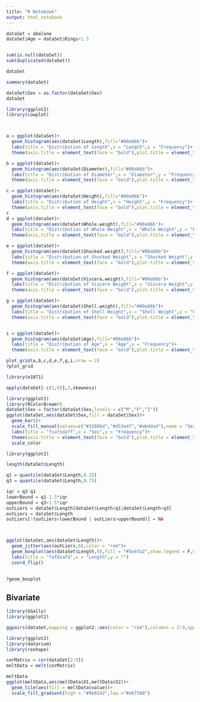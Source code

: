 ```yaml
---
title: "R Notebook"
output: html_notebook
---
```



```r
dataSet = abalone
dataSet$Age = dataSet$Rings+1.5


sum(is.null(dataSet))
sum(duplicated(dataSet))

dataSet

```
```r
summary(dataSet)

dataSet$Sex = as.factor(dataSet$Sex)
dataSet

```

```r
library(ggplot2)
library(cowplot)



a = ggplot(dataSet)+
  geom_histogram(aes(dataSet$Length),fill="#00a86b")+
  labs(title = "Distribution of Length",x = "Length",y = "Frequency")+
  theme(axis.title = element_text(face = "bold"),plot.title = element_text(face = "bold",size = 16))

b = ggplot(dataSet)+
  geom_histogram(aes(dataSet$Diameter),fill="#00a86b")+
  labs(title = "Distribution of Diameter",x = "Diameter",y = "Frequency")+
  theme(axis.title = element_text(face = "bold"),plot.title = element_text(face = "bold",size = 16))

c = ggplot(dataSet)+
  geom_histogram(aes(dataSet$Height),fill="#00a86b")+
  labs(title = "Distribution of Height",x = "Height",y = "Frequency")+
  theme(axis.title = element_text(face = "bold"),plot.title = element_text(face = "bold",size = 16))
c
d = ggplot(dataSet)+
  geom_histogram(aes(dataSet$Whole.weight),fill="#00a86b")+
  labs(title = "Distribution of Whole Weight",x = "Whole Weight",y = "Frequency")+
  theme(axis.title = element_text(face = "bold"),plot.title = element_text(face = "bold",size = 16))

e = ggplot(dataSet)+
  geom_histogram(aes(dataSet$Shucked.weight),fill="#00a86b")+
  labs(title = "Distribution of Shucked Weight",x = "Shucked Weight",y = "Frequency")+
  theme(axis.title = element_text(face = "bold"),plot.title = element_text(face = "bold",size = 16))

f = ggplot(dataSet)+
  geom_histogram(aes(dataSet$Viscera.weight),fill="#00a86b")+
  labs(title = "Distribution of Viscera Weight",x = "Viscera Weight",y = "Frequency")+
  theme(axis.title = element_text(face = "bold"),plot.title = element_text(face = "bold",size = 16))

g = ggplot(dataSet)+
  geom_histogram(aes(dataSet$Shell.weight),fill="#00a86b")+
  labs(title = "Distribution of Shell Weight",x = "Shell Weight",y = "Frequency")+
  theme(axis.title = element_text(face = "bold"),plot.title = element_text(face = "bold",size = 16))


i = ggplot(dataSet)+
  geom_histogram(aes(dataSet$Age),fill="#00a86b")+
  labs(title = "Distribution of Age",x = "Age",y = "Frequency")+
  theme(axis.title = element_text(face = "bold"),plot.title = element_text(face = "bold"))

plot_grid(a,b,c,d,e,f,g,i,nrow = 2)
?plot_grid
```
```r
library(e1071)

apply(dataSet[-c(1,9)],2,skewness)

```

```r
library(ggplot2)
library(RColorBrewer)
dataSet$Sex = factor(dataSet$Sex,levels = c("M","F","I"))
ggplot(dataSet,aes(dataSet$Sex,fill = dataSet$Sex))+
  geom_bar()+
  scale_fill_manual(values=c("#3288bd","#d53e4f","#abdda4"),name = "Sex",breaks = c("M","F","I") ,labels = c("Male","Female","??"))+
  labs(title = "fsafsdaff",x = "Sex",y = "Frequency")+
  theme(axis.title = element_text(face = "bold"),plot.title = element_text(face = "bold",size = 16))
  scale_color
```

```r

library(ggplot2)

length(dataSet$Length)

q1 = quantile(dataSet$Length,0.25)
q3 = quantile(dataSet$Length,0.75)

iqr = q3-q1
lowerBound = q1-1.5*iqr
upperBound = q3+1.5*iqr
outLiers = dataSet$Length[dataSet$Length<q1|dataSet$Length>q3]
outLiers = dataSet$Length
outLiers[!(outLiers<lowerBound | outLiers>upperBound)] = NA



ggplot(dataSet,aes(dataSet$Length))+
  geom_jitter(aes(outLiers,0),color = "red")+
  geom_boxplot(aes(dataSet$Length,0),fill = "#5e4fa2",show.legend = F,outlier.shape = NA)+
  labs(title = "fafdsafd",x = "Length",y = "")
  coord_flip()
  

?geom_boxplot
```


## Bivariate

```r
library(GGally)
library(ggplot2)

ggpairs(dataSet,mapping = ggplot2::aes(color = "red"),columns = 2:9,upper = list(continuous = "cor",color = "red"),lower = list(continuous = "points",diag = list(continuous = "densityDiag")))

```

```r
library(ggplot2)
library(datarium)
library(reshape)

corMatrix = cor(dataSet[2:9])
meltData = melt(corMatrix)

meltData
ggplot(meltData,aes(meltData$X1,meltData$X2))+
  geom_tile(aes(fill = meltData$value))+
  scale_fill_gradient(high = "#9e0142",low ="#e6f598")


```



